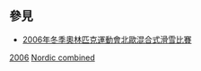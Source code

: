 ==參見==
* [[2006年冬季奧林匹克運動會北歐混合式滑雪比賽|2006年冬季奧林匹克運動會北歐混合式滑雪比賽]]

[[Category:各年冬季奧林匹克運動會北歐混合式滑雪運動員|2006]]
[[Category:2006年冬季奧林匹克運動會運動員|Nordic combined]]